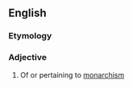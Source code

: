 ==English==

===Etymology===
{{suffix|en|monarch|istic}}

===Adjective===
{{en-adj}}

# Of or pertaining to [[monarchism]]